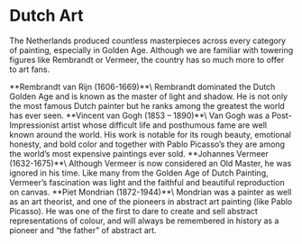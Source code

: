 
# Dutch Art
The Netherlands produced countless masterpieces across every category of painting, especially in Golden Age. Although we are familiar with towering figures like Rembrandt or Vermeer, the country has so much more to offer to art fans.

<YoutubeCard videoId="5E8f64yj1Jk">
    **Rembrandt van Rijn (1606-1669)**\
    Rembrandt dominated the Dutch Golden Age and is known as the master of light and shadow. He is not only the most famous Dutch painter but he ranks among the greatest the world has ever seen.
</YoutubeCard>

<YoutubeCard videoId="wk9L1N9bRRE">
    **Vincent van Gogh (1853 – 1890)**\
    Van Gogh was a Post-Impressionist artist whose difficult life and posthumous fame are well known around the world. His work is notable for its rough beauty, emotional honesty, and bold color and together with Pablo Picasso’s they are among the world’s most expensive paintings ever sold.
</YoutubeCard>

<YoutubeCard videoId="pM_IzEAv5d4">
    **Johannes Vermeer (1632-1675)**\
    Although Vermeer is now considered an Old Master, he was ignored in his time. Like many from the Golden Age of Dutch Painting, Vermeer’s fascination was light and the faithful and beautiful reproduction on canvas.
</YoutubeCard>

<YoutubeCard videoId="1x8m-7N-Kjo">
    **Piet Mondrian (1872-1944)**\
    Mondrian was a painter as well as an art theorist, and one of the pioneers in abstract art painting (like Pablo Picasso). He was one of the first to dare to create and sell abstract representations of colour, and will always be remembered in history as a pioneer and “the father” of abstract art.
</YoutubeCard>
